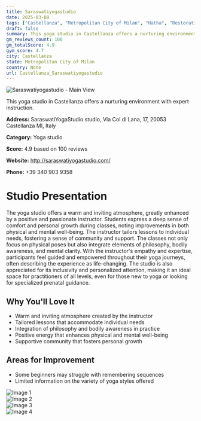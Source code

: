 ```yaml
---
title: Saraswatiyogastudio
date: 2025-03-08
tags: ["Castellanza", "Metropolitan City of Milan", "Hatha", "Restorative", "atmosphere", "Castellanza"]  
draft: false
summary: This yoga studio in Castellanza offers a nurturing environment with expert instruction.
gm_reviews_count: 100
gm_totalScore: 4.9
gym_score: 4.7
city: Castellanza
state: Metropolitan City of Milan
country: None
url: Castellanza_Saraswatiyogastudio
---
```


<div className="aspect-[16/9] relative my-8">
  <img 
    src="https://lh5.googleusercontent.com/p/AF1QipPCscq4gqYY9fs_IMRdaA0qlOaY4XArgVbTr6_x=w1920-h1080-k-no"
    alt="Saraswatiyogastudio - Main View"
    className="object-cover absolute inset-0 w-full h-full rounded-lg"
  />
</div>

This yoga studio in Castellanza offers a nurturing environment with expert instruction.

**Address:** SaraswatiYogaStudio studio, Via Col di Lana, 17, 20053 Castellanza MI, Italy

**Category:** Yoga studio

**Score:** 4.9 based on 100 reviews

**Website:** http://saraswatiyogastudio.com/

**Phone:** +39 340 903 9358

# Studio Presentation

The yoga studio offers a warm and inviting atmosphere, greatly enhanced by a positive and passionate instructor. Students express a deep sense of comfort and personal growth during classes, noting improvements in both physical and mental well-being. The instructor tailors lessons to individual needs, fostering a sense of community and support. The classes not only focus on physical poses but also integrate elements of philosophy, bodily awareness, and mental clarity. With the instructor's empathy and expertise, participants feel guided and empowered throughout their yoga journeys, often describing the experience as life-changing. The studio is also appreciated for its inclusivity and personalized attention, making it an ideal space for practitioners of all levels, even for those new to yoga or looking for specialized prenatal guidance.

## Why You'll Love It

- Warm and inviting atmosphere created by the instructor
- Tailored lessons that accommodate individual needs
- Integration of philosophy and bodily awareness in practice
- Positive energy that enhances physical and mental well-being
- Supportive community that fosters personal growth

## Areas for Improvement

- Some beginners may struggle with remembering sequences
- Limited information on the variety of yoga styles offered

<div className="grid grid-cols-1 xl:grid-cols-2 gap-4 my-8">
<div className="aspect-[4/3] relative"><img src="https://lh3.googleusercontent.com/p/AF1QipO9P_uDORszwWJHNkRJHedoG6tZDLVBlNsDmnRW=w1920-h1080-k-no" alt="Image 1" className="object-cover absolute inset-0 w-full h-full rounded-lg" /></div>
<div className="aspect-[4/3] relative"><img src="https://lh5.googleusercontent.com/p/AF1QipOwtLJIuaiyCY6J7dfO-XbkcWNErXC2_2FGwK6w=w1920-h1080-k-no" alt="Image 2" className="object-cover absolute inset-0 w-full h-full rounded-lg" /></div>
<div className="aspect-[4/3] relative"><img src="https://lh5.googleusercontent.com/p/AF1QipMgYCZWYhZfSo95xD1p3K44kYOf81IuzLnv1t33=w1920-h1080-k-no" alt="Image 3" className="object-cover absolute inset-0 w-full h-full rounded-lg" /></div>
<div className="aspect-[4/3] relative"><img src="https://lh5.googleusercontent.com/p/AF1QipMEO2BKQpusnhVnlQnGTJG32z-SA5FP5Iz9FM-t=w1920-h1080-k-no" alt="Image 4" className="object-cover absolute inset-0 w-full h-full rounded-lg" /></div>
</div>